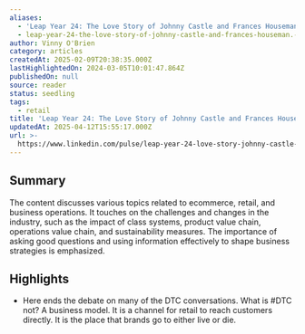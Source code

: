 ```yaml
---
aliases:
  - 'Leap Year 24: The Love Story of Johnny Castle and Frances Houseman. IYKYK.'
  - leap-year-24-the-love-story-of-johnny-castle-and-frances-houseman.-iykyk.
author: Vinny O'Brien
category: articles
createdAt: 2025-02-09T20:38:35.000Z
lastHighlightedOn: 2024-03-05T10:01:47.864Z
publishedOn: null
source: reader
status: seedling
tags:
  - retail
title: 'Leap Year 24: The Love Story of Johnny Castle and Frances Houseman. IYKYK.'
updatedAt: 2025-04-12T15:55:17.000Z
url: >-
  https://www.linkedin.com/pulse/leap-year-24-love-story-johnny-castle-frances-houseman-vinny-o-brien-ic9ie/?midToken=AQGp89vrfZliAg&midSig=3Z-oHyxszyHb81&trk=eml-email_series_follow_newsletter_01-newsletter_hero_banner-0-open_on_linkedin_cta&trkEmail=eml-email_series_follow_newsletter_01-newsletter_hero_banner-0-open_on_linkedin_cta-null-7e1yqy~lt799c4i~eu-null-null&eid=7e1yqy-lt799c4i-eu&otpToken=MTYwMTE4ZTgxNDI3Y2NjMGIyMjQwNGVkNDYxN2U1YjU4ZGM3ZDQ0ODlhYWI4NzYxNzNjNzAwNmU0YTU5NTVmNGYyZGNkZmUzNTVlNWVmZmI2MDllZDUxYzQyYjFhM2UxMGIyNTYyMzdlZDhlMjdmZjVkZDNiZSwxLDE%3D
---
```

## Summary

The content discusses various topics related to ecommerce, retail, and business operations. It touches on the challenges and changes in the industry, such as the impact of class systems, product value chain, operations value chain, and sustainability measures. The importance of asking good questions and using information effectively to shape business strategies is emphasized.

## Highlights

- Here ends the debate on many of the DTC conversations. What is #DTC not? A business model. It is a channel for retail to reach customers directly. It is the place that brands go to either live or die.

